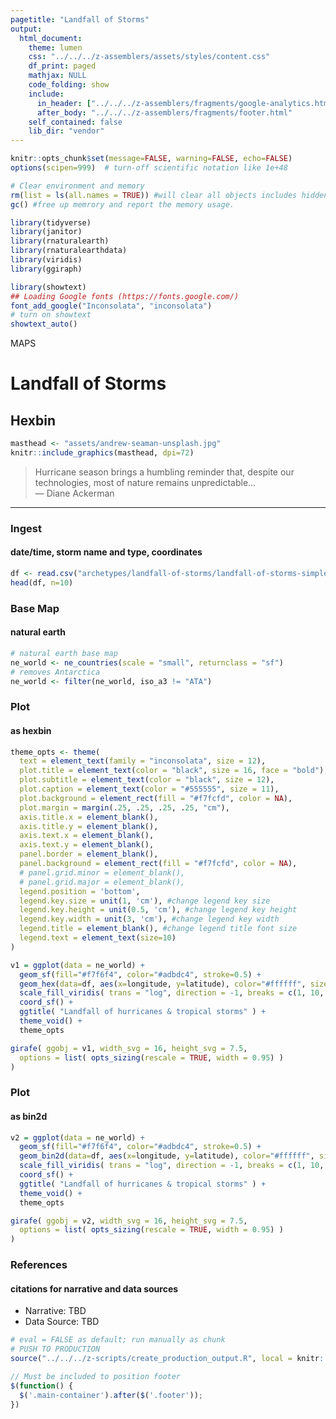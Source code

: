 ```yaml
---
pagetitle: "Landfall of Storms"
output:
  html_document:
    theme: lumen
    css: "../../../z-assemblers/assets/styles/content.css"
    df_print: paged
    mathjax: NULL
    code_folding: show
    include:
      in_header: ["../../../z-assemblers/fragments/google-analytics.html", "../../../z-assemblers/fragments/header.html"]
      after_body: "../../../z-assemblers/fragments/footer.html"
    self_contained: false
    lib_dir: "vendor"
---
```


```r

knitr::opts_chunk$set(message=FALSE, warning=FALSE, echo=FALSE)
options(scipen=999)  # turn-off scientific notation like 1e+48

# Clear environment and memory
rm(list = ls(all.names = TRUE)) #will clear all objects includes hidden objects.
gc() #free up memrory and report the memory usage.

library(tidyverse)
library(janitor)
library(rnaturalearth)
library(rnaturalearthdata)
library(viridis)
library(ggiraph)

library(showtext)
## Loading Google fonts (https://fonts.google.com/)
font_add_google("Inconsolata", "inconsolata")
# turn on showtext
showtext_auto()

```

<div class="activity">
MAPS  
</div>

# Landfall of Storms
## Hexbin

```r

masthead <- "assets/andrew-seaman-unsplash.jpg"
knitr::include_graphics(masthead, dpi=72)

```

> Hurricane season brings a humbling reminder that, despite our technologies, most of nature remains unpredictable...\
--- Diane Ackerman\


***

### Ingest
#### date/time, storm name and type, coordinates

```r

df <- read.csv("archetypes/landfall-of-storms/landfall-of-storms-simple.csv", header = TRUE, stringsAsFactors = FALSE)
head(df, n=10)

```


### Base Map
#### natural earth


```r

# natural earth base map
ne_world <- ne_countries(scale = "small", returnclass = "sf")
# removes Antarctica
ne_world <- filter(ne_world, iso_a3 != "ATA") 

```



### Plot
#### as hexbin


```r

theme_opts <- theme(
  text = element_text(family = "inconsolata", size = 12), 
  plot.title = element_text(color = "black", size = 16, face = "bold"),
  plot.subtitle = element_text(color = "black", size = 12),
  plot.caption = element_text(color = "#555555", size = 11),
  plot.background = element_rect(fill = "#f7fcfd", color = NA),
  plot.margin = margin(.25, .25, .25, .25, "cm"),
  axis.title.x = element_blank(),
  axis.title.y = element_blank(),
  axis.text.x = element_blank(),
  axis.text.y = element_blank(),
  panel.border = element_blank(),
  panel.background = element_rect(fill = "#f7fcfd", color = NA),
  # panel.grid.minor = element_blank(),
  # panel.grid.major = element_blank(),
  legend.position = 'bottom',
  legend.key.size = unit(1, 'cm'), #change legend key size
  legend.key.height = unit(0.5, 'cm'), #change legend key height
  legend.key.width = unit(3, 'cm'), #change legend key width
  legend.title = element_blank(), #change legend title font size
  legend.text = element_text(size=10)
)

v1 = ggplot(data = ne_world) + 
  geom_sf(fill="#f7f6f4", color="#adbdc4", stroke=0.5) +
  geom_hex(data=df, aes(x=longitude, y=latitude), color="#ffffff", size=0.25, bins=250) +
  scale_fill_viridis( trans = "log", direction = -1, breaks = c(1, 10, 50, 400, 3000) ) +
  coord_sf() +
  ggtitle( "Landfall of hurricanes & tropical storms" ) +
  theme_void() +
  theme_opts

girafe( ggobj = v1, width_svg = 16, height_svg = 7.5,
  options = list( opts_sizing(rescale = TRUE, width = 0.95) )
)

```

### Plot
#### as bin2d


```r

v2 = ggplot(data = ne_world) + 
  geom_sf(fill="#f7f6f4", color="#adbdc4", stroke=0.5) +
  geom_bin2d(data=df, aes(x=longitude, y=latitude), color="#ffffff", size=0.25, bins=250) +
  scale_fill_viridis( trans = "log", direction = -1, breaks = c(1, 10, 50, 400, 3000) ) +
  coord_sf() +
  ggtitle( "Landfall of hurricanes & tropical storms" ) +
  theme_void() +
  theme_opts 

girafe( ggobj = v2, width_svg = 16, height_svg = 7.5,
  options = list( opts_sizing(rescale = TRUE, width = 0.95) )
)

```


### References
#### citations for narrative and data sources

* Narrative: TBD
* Data Source: TBD


```r

# eval = FALSE as default; run manually as chunk
# PUSH TO PRODUCTION
source("../../../z-scripts/create_production_output.R", local = knitr::knit_global())

```

```js

// Must be included to position footer
$(function() {
  $('.main-container').after($('.footer'));
})

```


